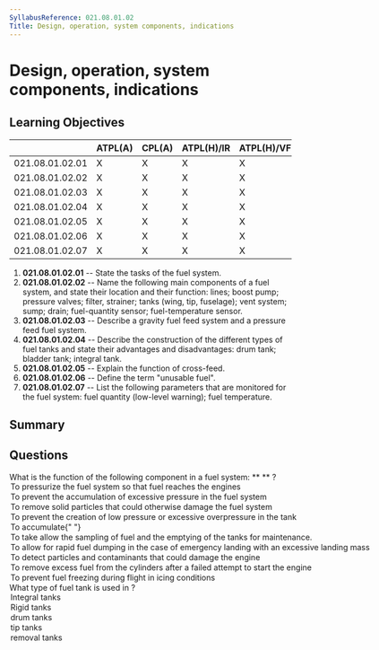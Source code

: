 ```yaml
---
SyllabusReference: 021.08.01.02
Title: Design, operation, system components, indications
---
```


# Design, operation, system components, indications

## Learning Objectives

|                 | ATPL(A) | CPL(A) | ATPL(H)/IR | ATPL(H)/VFR | CPL(H) | IR  | CBIR(A) |
| --------------- | ------- | ------ | ---------- | ----------- | ------ | --- | ------- |
| 021.08.01.02.01 | X       | X      | X          | X           | X      |     |         |
| 021.08.01.02.02 | X       | X      | X          | X           | X      |     |         |
| 021.08.01.02.03 | X       | X      | X          | X           | X      |     |         |
| 021.08.01.02.04 | X       | X      | X          | X           | X      |     |         |
| 021.08.01.02.05 | X       | X      | X          | X           | X      |     |         |
| 021.08.01.02.06 | X       | X      | X          | X           | X      |     |         |
| 021.08.01.02.07 | X       | X      | X          | X           | X      |     |         |

1. **021.08.01.02.01** -- State the tasks of the fuel system.
2. **021.08.01.02.02** -- Name the following main components of a fuel system,
   and state their location and their function: lines; boost pump; pressure
   valves; filter, strainer; tanks (wing, tip, fuselage); vent system; sump;
   drain; fuel-quantity sensor; fuel-temperature sensor.
3. **021.08.01.02.03** -- Describe a gravity fuel feed system and a pressure
   feed fuel system.
4. **021.08.01.02.04** -- Describe the construction of the different types of
   fuel tanks and state their advantages and disadvantages: drum tank; bladder
   tank; integral tank.
5. **021.08.01.02.05** -- Explain the function of cross-feed.
6. **021.08.01.02.06** -- Define the term "unusable fuel".
7. **021.08.01.02.07** -- List the following parameters that are monitored for
   the fuel system: fuel quantity (low-level warning); fuel temperature.

## Summary

## Questions

<Question id="N3j3OaDiyG" variant="definition" lo="021.08.01.02.02">
  <Text>
    What is the function of the following component in a fuel system: **
    <Subject />
    ** ?
  </Text>
  <Option id="N3j3OaDiyG-1" subject="boost pump">
    To pressurize the fuel system so that fuel reaches the engines
  </Option>
  <Option id="N3j3OaDiyG-2" subject={["pressure valves", "relief valves"]}>
    To prevent the accumulation of excessive pressure in the fuel system
  </Option>
  <Option id="N3j3OaDiyG-3" subject={["filter", "strainer"]}>
    To remove solid particles that could otherwise damage the fuel system
  </Option>
  <Option id="N3j3OaDiyG-4" subject={"ventilation system"}>
    To prevent the creation of low pressure or excessive overpressure in the
    tank
  </Option>
  <Option id="N3j3OaDiyG-5" subject={"sump"}>
    To accumulate{" "}
  </Option>
  <Option id="N3j3OaDiyG-6" subject={"drain valve"}>
    To take allow the sampling of fuel and the emptying of the tanks for
    maintenance.
  </Option>
  <Option id="N3j3OaDiyG-7">
    To allow for rapid fuel dumping in the case of emergency landing with an
    excessive landing mass
  </Option>
  <Option
    id="N3j3OaDiyG-8"
    why="could be confused with 'filter' and 'strainer', but remember, these 2 devices are purely mechanical and they prevent the accumulation of particles, but don't detect them, at least not in any useful time."
  >
    To detect particles and contaminants that could damage the engine
  </Option>
  <Option id="N3j3OaDiyG-9">
    To remove excess fuel from the cylinders after a failed attempt to start the
    engine
  </Option>
  <Option id="N3j3OaDiyG-10">
    To prevent fuel freezing during flight in icing conditions
  </Option>
</Question>

<Question id="AMNQpqkaJg" variant="definition" lo="021.08.01.02.04">
  <Text>
    What type of fuel tank is used in <Subject />?
  </Text>
  <Option id="AMNQpqkaJg-1" subject="wet wing aircraft wing tanks">
    Integral tanks
  </Option>
  <Option id="AMNQpqkaJg-2" subject="dry wing aircraft wing tanks">
    Rigid tanks
  </Option>
  <Option id="AMNQpqkaJg-3" subject="dry wing aircraft wing tanks">
    drum tanks
  </Option>
  <Option id="AMNQpqkaJg-4" subject="wingtips to store additional fuel">
    tip tanks
  </Option>
  <Option id="AMNQpqkaJg-5" why="not relevant to LOs">
    removal tanks
  </Option>
</Question>
